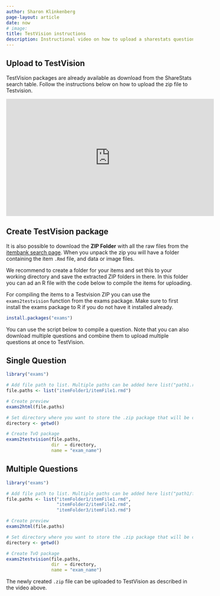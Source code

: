 ```yaml
---
author: Sharon Klinkenberg
page-layout: article
date: now
# image: 
title: TestVision instructions
description: Instructional video on how to upload a sharestats question to TestVision
---
```


## Upload to TestVision

TestVision packages are already available as download from the ShareStats search table. Follow the instructions below on how to upload the zip file to Testvision.

<iframe width="560" height="315" src="https://www.youtube.com/embed/er3PUB7qhmg?si=EjJZ-EnUK0e08KCw" title="YouTube video player" frameborder="0" allow="accelerometer; autoplay; clipboard-write; encrypted-media; gyroscope; picture-in-picture; web-share" referrerpolicy="strict-origin-when-cross-origin" allowfullscreen></iframe>

## Create TestVision package

It is also possible to download the **ZIP Folder** with all the raw files from the [itembank search page](https://www.sharestats.nl/items-df.html). When you unpack the zip you will have a folder containing the item `.Rmd` file, and data or image files.

We recommend to create a folder for your items and set this to your working directory and save the extracted ZIP folders in there. In this folder you can ad an R file with the code below to compile the items for uploading.

For compiling the items to a Testvision ZIP you can use the `exams2testvision` function from the exams package. Make sure to first install the exams package to R if you do not have it installed already.

```r
install.packages("exams")
```

You can use the script below to compile a question. Note that you can also download multiple questions and combine them to upload multiple questions at once to TestVision.

::: {.panel-tabset}
## Single Question

```r
library("exams")

# Add file path to list. Multiple paths can be added here list("path1.rmd", "path2.rmd")
file.paths <- list("itemFolder1/itemFile1.rmd")

# Create preview
exams2html(file.paths)

# Set directory where you want to store the .zip package that will be created
directory <- getwd()

# Create TvO package
exams2testvision(file.paths, 
                 dir  = directory, 
                 name = "exam_name")
```

## Multiple Questions

```r
library("exams")

# Add file path to list. Multiple paths can be added here list("path1/file1.rmd", "path2/file2.rmd")
file.paths <- list("itemFolder1/itemFile1.rmd",
                   "itemFolder2/itemFile2.rmd",
                   "itemFolder3/itemFile3.rmd")

# Create preview
exams2html(file.paths)

# Set directory where you want to store the .zip package that will be created
directory <- getwd()

# Create TvO package
exams2testvision(file.paths, 
                 dir  = directory, 
                 name = "exam_name")
```

:::

The newly created `.zip` file can be uploaded to TestVision as described in the video above.